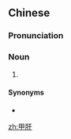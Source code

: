==Chinese==
{{zh-forms}}

===Pronunciation===
{{zh-pron
|m=jiǎgān
|c=gaap3 gon1
|cat=n
}}

===Noun===
{{zh-noun}}

# {{zh-abbrev|甲型肝炎}}

====Synonyms====
* {{zh-l|A肝}}

[[zh:甲肝]]